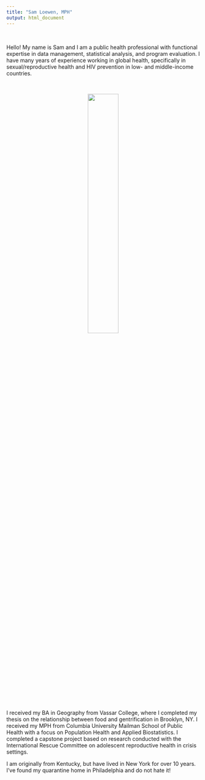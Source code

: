 ```yaml
---
title: "Sam Loewen, MPH"
output: html_document
---
```


<br>


Hello! My name is Sam and I am a public health professional with functional expertise in data management, statistical analysis, and program evaluation. I have many years of experience working in global health, specifically in sexual/reproductive health and HIV prevention in low- and middle-income countries.

<br>

<center>

<img src="images/cocktail.jpg" style="width:40%">

</center>

<br>

I received my BA in Geography from Vassar College, where I completed my thesis on the relationship between food and gentrification in Brooklyn, NY. I received my MPH from Columbia University Mailman School of Public Health with a focus on Population Health and Applied Biostatistics. I completed a capstone project based on research conducted with the International Rescue Committee on adolescent reproductive health in crisis settings.

I am originally from Kentucky, but have lived in New York for over 10 years. I've found my quarantine home in Philadelphia and do not hate it! 
